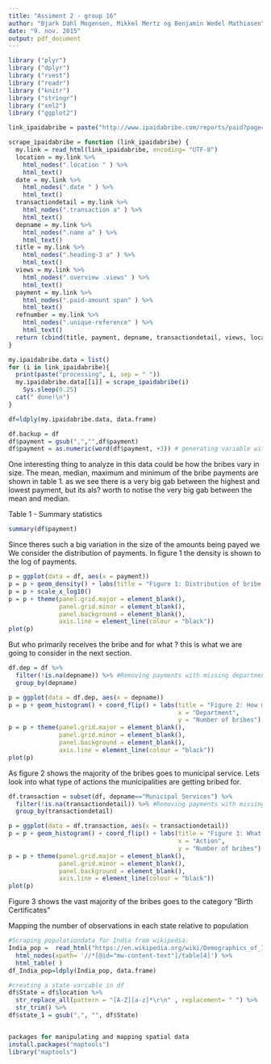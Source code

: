 ```yaml
---
title: "Assiment 2 - group 16"
author: "Bjark Dahl Mogensen, Mikkel Mertz og Benjamin Wedel Mathiasen"
date: "9. nov. 2015"
output: pdf_document
---
```




```r
library ("plyr")
library ("dplyr")
library ("rvest")
library ("readr")
library ("knitr")
library ("stringr")
library ("xml2")
library ("ggplot2")

```


```r
link_ipaidabribe = paste("http://www.ipaidabribe.com/reports/paid?page=", 0:99, 0, sep = "")

scrape_ipaidabribe = function (link_ipaidabribe) {
  my.link = read_html(link_ipaidabribe, encoding= "UTF-8")
  location = my.link %>%
    html_nodes(".location " ) %>%
    html_text()
  date = my.link %>%
    html_nodes(".date " ) %>%
    html_text()
  transactiondetail = my.link %>%
    html_nodes(".transaction a" ) %>%
    html_text()
  depname = my.link %>%
    html_nodes(".name a" ) %>%
    html_text()
  title = my.link %>%
    html_nodes(".heading-3 a" ) %>%
    html_text()
  views = my.link %>%
    html_nodes(".overview .views" ) %>%
    html_text()
  payment = my.link %>%
    html_nodes(".paid-amount span" ) %>%
    html_text()
  refnumber = my.link %>%
    html_nodes(".unique-reference" ) %>%
    html_text()
  return (cbind(title, payment, depname, transactiondetail, views, location, date, refnumber))  
}

my.ipaidabribe.data = list() 
for (i in link_ipaidabribe){
  print(paste("processing", i, sep = " "))
  my.ipaidabribe.data[[i]] = scrape_ipaidabribe(i)
    Sys.sleep(0.25)
  cat(" done!\n")
}

df=ldply(my.ipaidabribe.data, data.frame)
```


```r
df.backup = df
df$payment = gsub(",","",df$payment)
df$payment = as.numeric(word(df$payment, +3)) # generating variable with only the price
```

One interesting thing to analyze in this data could be how the bribes vary in size. The mean, median, maximum and minimum of the bribe payments are shown in table 1. as we see there is a very big gab between the highest and lowest payment, but its als? worth to notise the very big gab between the mean and median. 

Table 1 - Summary statistics
```r
summary(df$payment)

```

Since theres such a big variation in the size of the amounts being payed we We consider the distribution of payments. In figure 1 the density is shown to the log of payments.

```r
p = ggplot(data = df, aes(x = payment))
p = p + geom_density() + labs(title = "Figure 1: Distribution of bribe payments", x = "Log(Payment)", y = "Density")
p = p + scale_x_log10()
p = p + theme(panel.grid.major = element_blank(),
              panel.grid.minor = element_blank(),
              panel.background = element_blank(),
              axis.line = element_line(colour = "black"))
plot(p)

```



But who primarily receives the bribe and for what ? this is what we are going to consider in the next section. 

```r
df.dep = df %>%
  filter(!is.na(depname)) %>% #Removing payments with missing department
  group_by(depname)

p = ggplot(data = df.dep, aes(x = depname))
p = p + geom_histogram() + coord_flip() + labs(title = "Figure 2: How many bribes do the departments get", 
                                               x = "Department", 
                                               y = "Number of bribes")
p = p + theme(panel.grid.major = element_blank(),
              panel.grid.minor = element_blank(),
              panel.background = element_blank(),
              axis.line = element_line(colour = "black"))
plot(p)
```
As figure 2 shows the majority of the bribes goes to municipal service. Lets look into what type of actions the municipalities are getting bribed for. 

```r
df.transaction = subset(df, depname=="Municipal Services") %>%
  filter(!is.na(transactiondetail)) %>% #Removing payments with missing transaction detail
  group_by(transactiondetail)

p = ggplot(data = df.transaction, aes(x = transactiondetail))
p = p + geom_histogram() + coord_flip() + labs(title = "Figure 3: What do the municipalities get bribed for", 
                                               x = "Action", 
                                               y = "Number of bribes")
p = p + theme(panel.grid.major = element_blank(),
              panel.grid.minor = element_blank(),
              panel.background = element_blank(),
              axis.line = element_line(colour = "black"))
plot(p)
```
Figure 3 shows the vast majority of the bribes goes to the category "Birth Certificates"

Mapping the number of observations in each state relative to population
```r
#Scraping populationdata for India from wikipedia:
India_pop =  read_html("https://en.wikipedia.org/wiki/Demographics_of_India") %>%
  html_nodes(xpath= '//*[@id="mw-content-text"]/table[4]') %>%
  html_table( )
df_India_pop=ldply(India_pop, data.frame)

#creating a state-variable in df
df$State = df$location %>% 
  str_replace_all(pattern = "[A-Z][a-z]*\r\n" , replacement= " ") %>%
  str_trim() %>%
df$state_1 = gsub(",", "", df$State)


packages for manipulating and mapping spatial data
install.packages("maptools")
library("maptools")

```
